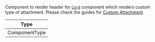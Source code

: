 Component to render header for [`Card`](../../../../ui-components/message-components/card.mdx) component which renders custom type of attachment. Please check the guides for [Custom Attachment](../../../../ui-cookbook/custom-attachments.mdx).

| Type          |
| ------------- |
| ComponentType |
